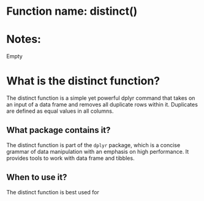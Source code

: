 # Function name: distinct()
# Notes:
Empty



# What is the distinct function?

The distinct function is a simple yet powerful dplyr command that takes on an input of a data frame and removes all duplicate rows within it. Duplicates are defined as equal values in all columns.

## What package contains it?

The distinct function is part of the `dplyr` package, which is a concise grammar of data manipulation with an emphasis on high performance. It provides tools to work with data frame and tibbles.

## When to use it?

The distinct function is best used for